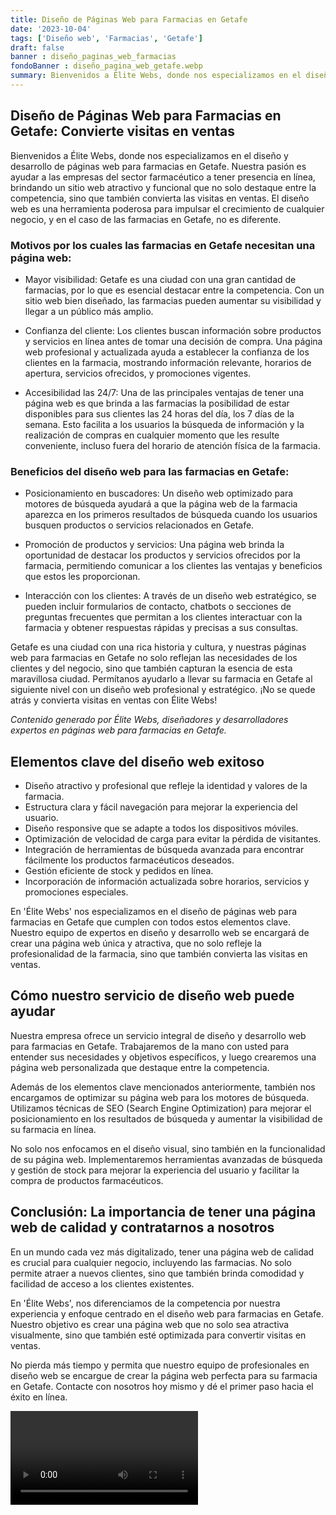 ```yaml
---
title: Diseño de Páginas Web para Farmacias en Getafe
date: '2023-10-04'
tags: ['Diseño web', 'Farmacias', 'Getafe']
draft: false
banner : diseño_paginas_web_farmacias
fondoBanner : diseño_pagina_web_getafe.webp
summary: Bienvenidos a Élite Webs, donde nos especializamos en el diseño y desarrollo de páginas web para farmacias en Getafe. Nuestra pasión es ayudar a las empresas del sector farmacéutico a tener presencia en línea, brindando un sitio web atractivo y funcional que no solo destaque entre la competencia, sino que también convierta las visitas en ventas. El diseño web es una herramienta poderosa para impulsar el crecimiento de cualquier negocio, y en el caso de las farmacias en Getafe, no es diferente.
---
```


## Diseño de Páginas Web para Farmacias en Getafe: Convierte visitas en ventas

Bienvenidos a Élite Webs, donde nos especializamos en el diseño y desarrollo de páginas web para farmacias en Getafe. Nuestra pasión es ayudar a las empresas del sector farmacéutico a tener presencia en línea, brindando un sitio web atractivo y funcional que no solo destaque entre la competencia, sino que también convierta las visitas en ventas. El diseño web es una herramienta poderosa para impulsar el crecimiento de cualquier negocio, y en el caso de las farmacias en Getafe, no es diferente.

### Motivos por los cuales las farmacias en Getafe necesitan una página web:

- Mayor visibilidad: Getafe es una ciudad con una gran cantidad de farmacias, por lo que es esencial destacar entre la competencia. Con un sitio web bien diseñado, las farmacias pueden aumentar su visibilidad y llegar a un público más amplio.

- Confianza del cliente: Los clientes buscan información sobre productos y servicios en línea antes de tomar una decisión de compra. Una página web profesional y actualizada ayuda a establecer la confianza de los clientes en la farmacia, mostrando información relevante, horarios de apertura, servicios ofrecidos, y promociones vigentes.

- Accesibilidad las 24/7: Una de las principales ventajas de tener una página web es que brinda a las farmacias la posibilidad de estar disponibles para sus clientes las 24 horas del día, los 7 días de la semana. Esto facilita a los usuarios la búsqueda de información y la realización de compras en cualquier momento que les resulte conveniente, incluso fuera del horario de atención física de la farmacia.

### Beneficios del diseño web para las farmacias en Getafe:

- Posicionamiento en buscadores: Un diseño web optimizado para motores de búsqueda ayudará a que la página web de la farmacia aparezca en los primeros resultados de búsqueda cuando los usuarios busquen productos o servicios relacionados en Getafe.

- Promoción de productos y servicios: Una página web brinda la oportunidad de destacar los productos y servicios ofrecidos por la farmacia, permitiendo comunicar a los clientes las ventajas y beneficios que estos les proporcionan.

- Interacción con los clientes: A través de un diseño web estratégico, se pueden incluir formularios de contacto, chatbots o secciones de preguntas frecuentes que permitan a los clientes interactuar con la farmacia y obtener respuestas rápidas y precisas a sus consultas.

Getafe es una ciudad con una rica historia y cultura, y nuestras páginas web para farmacias en Getafe no solo reflejan las necesidades de los clientes y del negocio, sino que también capturan la esencia de esta maravillosa ciudad. Permítanos ayudarlo a llevar su farmacia en Getafe al siguiente nivel con un diseño web profesional y estratégico. ¡No se quede atrás y convierta visitas en ventas con Élite Webs!

*Contenido generado por Élite Webs, diseñadores y desarrolladores expertos en páginas web para farmacias en Getafe.*

<GifSeo />

<Cta />

## Elementos clave del diseño web exitoso

- Diseño atractivo y profesional que refleje la identidad y valores de la farmacia.
- Estructura clara y fácil navegación para mejorar la experiencia del usuario.
- Diseño responsive que se adapte a todos los dispositivos móviles.
- Optimización de velocidad de carga para evitar la pérdida de visitantes.
- Integración de herramientas de búsqueda avanzada para encontrar fácilmente los productos farmacéuticos deseados.
- Gestión eficiente de stock y pedidos en línea.
- Incorporación de información actualizada sobre horarios, servicios y promociones especiales.

En 'Élite Webs' nos especializamos en el diseño de páginas web para farmacias en Getafe que cumplen con todos estos elementos clave. Nuestro equipo de expertos en diseño y desarrollo web se encargará de crear una página web única y atractiva, que no solo refleje la profesionalidad de la farmacia, sino que también convierta las visitas en ventas.

## Cómo nuestro servicio de diseño web puede ayudar

Nuestra empresa ofrece un servicio integral de diseño y desarrollo web para farmacias en Getafe. Trabajaremos de la mano con usted para entender sus necesidades y objetivos específicos, y luego crearemos una página web personalizada que destaque entre la competencia.

Además de los elementos clave mencionados anteriormente, también nos encargamos de optimizar su página web para los motores de búsqueda. Utilizamos técnicas de SEO (Search Engine Optimization) para mejorar el posicionamiento en los resultados de búsqueda y aumentar la visibilidad de su farmacia en línea.

No solo nos enfocamos en el diseño visual, sino también en la funcionalidad de su página web. Implementaremos herramientas avanzadas de búsqueda y gestión de stock para mejorar la experiencia del usuario y facilitar la compra de productos farmacéuticos.

## Conclusión: La importancia de tener una página web de calidad y contratarnos a nosotros

En un mundo cada vez más digitalizado, tener una página web de calidad es crucial para cualquier negocio, incluyendo las farmacias. No solo permite atraer a nuevos clientes, sino que también brinda comodidad y facilidad de acceso a los clientes existentes.

En 'Élite Webs', nos diferenciamos de la competencia por nuestra experiencia y enfoque centrado en el diseño web para farmacias en Getafe. Nuestro objetivo es crear una página web que no solo sea atractiva visualmente, sino que también esté optimizada para convertir visitas en ventas.

No pierda más tiempo y permita que nuestro equipo de profesionales en diseño web se encargue de crear la página web perfecta para su farmacia en Getafe. Contacte con nosotros hoy mismo y dé el primer paso hacia el éxito en línea.

<Video />

<CtaBot job='Farmacias' city='Getafe'/>

<Gmaps query='Getafe+españa+maps' />